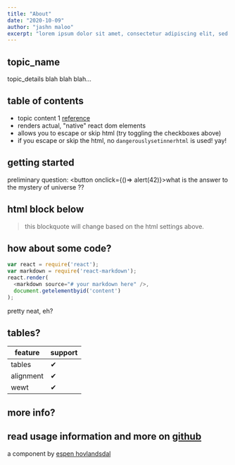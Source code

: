 ---
title: "About"
date: "2020-10-09"
author: "jashn maloo"
excerpt: "lorem ipsum dolor sit amet, consectetur adipiscing elit, sed do eiusmod tempor incididunt ut labore et dolore magna aliqua. ut enim ad minim veniam, quis nostrud exercitation ullamco laboris nisi ut aliquip ex ea commodo consequat. duis aute irure dolor in reprehenderit in voluptate velit esse cillum dolore eu fugiat nulla pariatur. excepteur sint occaecat cupidatat non proident, sunt in culpa qui officia deserunt mollit anim id est laborum."
---

## topic_name

topic_details
blah blah blah...

## table of contents
* topic content 1 [reference](http://dibya.org)
* renders actual, "native" react dom elements
* allows you to escape or skip html (try toggling the checkboxes above)
* if you escape or skip the html, no `dangerouslysetinnerhtml` is used! yay!


## getting started
preliminary question: 
<button onclick={()=> alert(42)}>what is the answer to the mystery of universe ??</button>

## html block below
<blockquote>
this blockquote will change based on the html settings above.
</blockquote>

## how about some code?

```js
var react = require('react');
var markdown = require('react-markdown');
react.render(
  <markdown source="# your markdown here" />,
  document.getelementbyid('content')
);
```
pretty neat, eh?

## tables?
| feature   | support |
| --------- | ------- |
| tables    | ✔ |
| alignment | ✔ |
| wewt      | ✔ |

## more info?

read usage information and more on [github](//github.com/rexxars/react-markdown)
---------------
a component by [espen hovlandsdal](https://espen.codes/)
